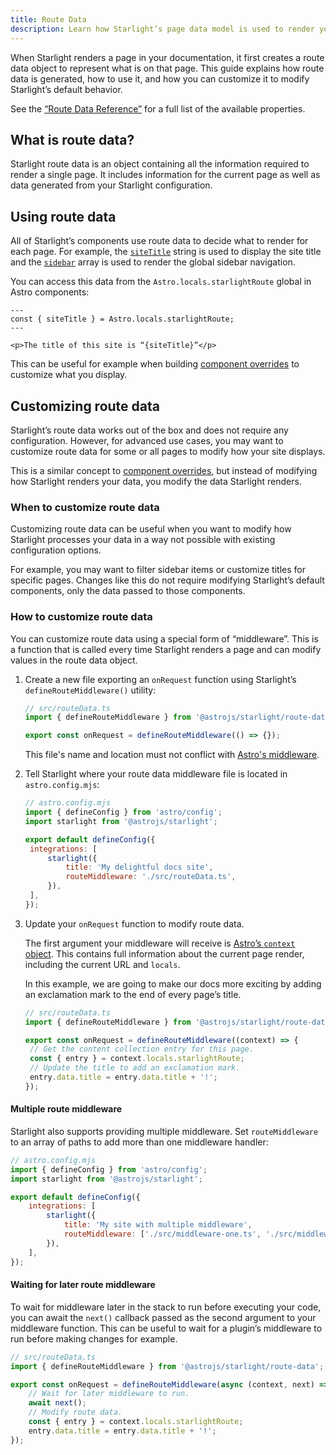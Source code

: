 ```yaml
---
title: Route Data
description: Learn how Starlight’s page data model is used to render your pages and how you can customize it.
---
```



When Starlight renders a page in your documentation, it first creates a route data object to represent what is on that page.
This guide explains how route data is generated, how to use it, and how you can customize it to modify Starlight’s default behavior.

See the [“Route Data Reference”](/reference/route-data/) for a full list of the available properties.

## What is route data?

Starlight route data is an object containing all the information required to render a single page.
It includes information for the current page as well as data generated from your Starlight configuration.

## Using route data

All of Starlight’s components use route data to decide what to render for each page.
For example, the [`siteTitle`](/reference/route-data/#sitetitle) string is used to display the site title and the [`sidebar`](/reference/route-data/#sidebar) array is used to render the global sidebar navigation.

You can access this data from the `Astro.locals.starlightRoute` global in Astro components:

```astro title="example.astro" {2}
---
const { siteTitle } = Astro.locals.starlightRoute;
---

<p>The title of this site is “{siteTitle}”</p>
```

This can be useful for example when building [component overrides](/guides/overriding-components/) to customize what you display.

## Customizing route data

Starlight’s route data works out of the box and does not require any configuration.
However, for advanced use cases, you may want to customize route data for some or all pages to modify how your site displays.

This is a similar concept to [component overrides](/guides/overriding-components/), but instead of modifying how Starlight renders your data, you modify the data Starlight renders.

### When to customize route data

Customizing route data can be useful when you want to modify how Starlight processes your data in a way not possible with existing configuration options.

For example, you may want to filter sidebar items or customize titles for specific pages.
Changes like this do not require modifying Starlight’s default components, only the data passed to those components.

### How to customize route data

You can customize route data using a special form of “middleware”.
This is a function that is called every time Starlight renders a page and can modify values in the route data object.

<Steps>

1. Create a new file exporting an `onRequest` function using Starlight’s `defineRouteMiddleware()` utility:

   ```ts
   // src/routeData.ts
   import { defineRouteMiddleware } from '@astrojs/starlight/route-data';

   export const onRequest = defineRouteMiddleware(() => {});
   ```

   This file's name and location must not conflict with [Astro's middleware](https://docs.astro.build/en/guides/middleware/).

2. Tell Starlight where your route data middleware file is located in `astro.config.mjs`:

   ```js ins={9}
   // astro.config.mjs
   import { defineConfig } from 'astro/config';
   import starlight from '@astrojs/starlight';

   export default defineConfig({
   	integrations: [
   		starlight({
   			title: 'My delightful docs site',
   			routeMiddleware: './src/routeData.ts',
   		}),
   	],
   });
   ```

3. Update your `onRequest` function to modify route data.

   The first argument your middleware will receive is [Astro’s `context` object](https://docs.astro.build/en/reference/api-reference/).
   This contains full information about the current page render, including the current URL and `locals`.

   In this example, we are going to make our docs more exciting by adding an exclamation mark to the end of every page’s title.

   ```ts
   // src/routeData.ts
   import { defineRouteMiddleware } from '@astrojs/starlight/route-data';

   export const onRequest = defineRouteMiddleware((context) => {
   	// Get the content collection entry for this page.
   	const { entry } = context.locals.starlightRoute;
   	// Update the title to add an exclamation mark.
   	entry.data.title = entry.data.title + '!';
   });
   ```

</Steps>

#### Multiple route middleware

Starlight also supports providing multiple middleware.
Set `routeMiddleware` to an array of paths to add more than one middleware handler:

```js {9}
// astro.config.mjs
import { defineConfig } from 'astro/config';
import starlight from '@astrojs/starlight';

export default defineConfig({
	integrations: [
		starlight({
			title: 'My site with multiple middleware',
			routeMiddleware: ['./src/middleware-one.ts', './src/middleware-two.ts'],
		}),
	],
});
```

#### Waiting for later route middleware

To wait for middleware later in the stack to run before executing your code, you can await the `next()` callback passed as the second argument to your middleware function.
This can be useful to wait for a plugin’s middleware to run before making changes for example.

```ts "next" "await next();"
// src/routeData.ts
import { defineRouteMiddleware } from '@astrojs/starlight/route-data';

export const onRequest = defineRouteMiddleware(async (context, next) => {
	// Wait for later middleware to run.
	await next();
	// Modify route data.
	const { entry } = context.locals.starlightRoute;
	entry.data.title = entry.data.title + '!';
});
```
